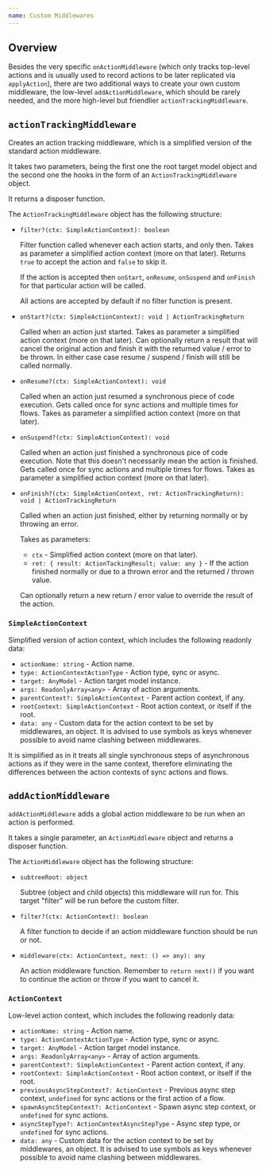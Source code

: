 ```yaml
---
name: Custom Middlewares
---
```


## Overview

Besides the very specific `onActionMiddleware` (which only tracks top-level actions and is usually used to record actions to be later replicated via `applyAction`), there are two additional ways to create your own custom middleware, the low-level `addActionMiddleware`, which should be rarely needed, and the more high-level but friendlier `actionTrackingMiddleware`.

## `actionTrackingMiddleware`

Creates an action tracking middleware, which is a simplified version of the standard action middleware.

It takes two parameters, being the first one the root target model object and the second one the hooks in the form of an `ActionTrackingMiddleware` object.

It returns a disposer function.

The `ActionTrackingMiddleware` object has the following structure:

- `filter?(ctx: SimpleActionContext): boolean`

  Filter function called whenever each action starts, and only then.
  Takes as parameter a simplified action context (more on that later).
  Returns `true` to accept the action and `false` to skip it.

  If the action is accepted then `onStart`, `onResume`, `onSuspend` and `onFinish` for that particular action will be called.

  All actions are accepted by default if no filter function is present.

- `onStart?(ctx: SimpleActionContext): void | ActionTrackingReturn`

  Called when an action just started.
  Takes as parameter a simplified action context (more on that later).
  Can optionally return a result that will cancel the original action and finish it with the returned value / error to be thrown. In either case case resume / suspend / finish will still be called normally.

- `onResume?(ctx: SimpleActionContext): void`

  Called when an action just resumed a synchronous piece of code execution.
  Gets called once for sync actions and multiple times for flows.
  Takes as parameter a simplified action context (more on that later).

- `onSuspend?(ctx: SimpleActionContext): void`

  Called when an action just finished a synchronous pice of code execution.
  Note that this doesn't necessarily mean the action is finished.
  Gets called once for sync actions and multiple times for flows.
  Takes as parameter a simplified action context (more on that later).

- `onFinish?(ctx: SimpleActionContext, ret: ActionTrackingReturn): void | ActionTrackingReturn`

  Called when an action just finished, either by returning normally or by throwing an error.

  Takes as parameters:

  - `ctx` - Simplified action context (more on that later).
  - `ret: { result: ActionTackingResult; value: any }` - If the action finished normally or due to a thrown error and the returned / thrown value.

  Can optionally return a new return / error value to override the result of the action.

### `SimpleActionContext`

Simplified version of action context, which includes the following readonly data:

- `actionName: string` - Action name.
- `type: ActionContextActionType` - Action type, sync or async.
- `target: AnyModel` - Action target model instance.
- `args: ReadonlyArray<any>` - Array of action arguments.
- `parentContext?: SimpleActionContext` - Parent action context, if any.
- `rootContext: SimpleActionContext` - Root action context, or itself if the root.
- `data: any` - Custom data for the action context to be set by middlewares, an object. It is advised to use symbols as keys whenever possible to avoid name clashing between middlewares.

It is simplified as in it treats all single synchronous steps of asynchronous actions as if they were in the same context, therefore eliminating the differences between the action contexts of sync actions and flows.

## `addActionMiddleware`

`addActionMiddleware` adds a global action middleware to be run when an action is performed.

It takes a single parameter, an `ActionMiddleware` object and returns a disposer function.

The `ActionMiddleware` object has the following structure:

- `subtreeRoot: object`

  Subtree (object and child objects) this middleware will run for. This target "filter" will be run before the custom filter.

- `filter?(ctx: ActionContext): boolean`

  A filter function to decide if an action middleware function should be run or not.

- `middleware(ctx: ActionContext, next: () => any): any`

  An action middleware function. Remember to `return next()` if you want to continue the action or throw if you want to cancel it.

### `ActionContext`

Low-level action context, which includes the following readonly data:

- `actionName: string` - Action name.
- `type: ActionContextActionType` - Action type, sync or async.
- `target: AnyModel` - Action target model instance.
- `args: ReadonlyArray<any>` - Array of action arguments.
- `parentContext?: SimpleActionContext` - Parent action context, if any.
- `rootContext: SimpleActionContext` - Root action context, or itself if the root.
- `previousAsyncStepContext?: ActionContext` - Previous async step context, `undefined` for sync actions or the first action of a flow.
- `spawnAsyncStepContext?: ActionContext` - Spawn async step context, or `undefined` for sync actions.
- `asyncStepType?: ActionContextAsyncStepType` - Async step type, or `undefined` for sync actions.
- `data: any` - Custom data for the action context to be set by middlewares, an object. It is advised to use symbols as keys whenever possible to avoid name clashing between middlewares.
